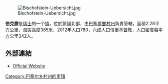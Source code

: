 [[Image:Bischofstein-Uebersicht.jpg|right]]

'''伯克滕'''是[[瑞士|瑞士]]的一个[[瑞士市镇|镇]]，位於該國北部，由[[巴塞爾鄉村州|巴塞爾鄉村州]]負責管轄，面積2.28平方公里，海拔高度385米，2012年人口780，六成人口信奉[[基督教|基督教]]，人口密度每平方公里342人。

==外部連結==
* [http://www.boeckten.ch Official Website] {{Wayback|url=http://www.boeckten.ch/ |date=20200319120529 }} {{de icon}}

{{Switzerland-geo-stub}}
[[Category:巴塞尔乡村州的市镇|Category:巴塞尔乡村州的市镇]]